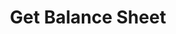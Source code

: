 ---
title: "Get Balance Sheet"
openapi: "GET /v0/reports/balance-sheet"
description: "Return a balance sheet containing an array of ledger summaries for the instance. Requires Tier 2 subscription."
---